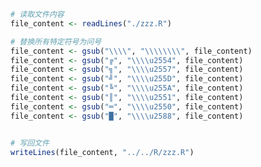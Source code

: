 ```r
# 读取文件内容
file_content <- readLines("./zzz.R")

# 替换所有特定符号为问号
file_content <- gsub("\\\\", "\\\\\\\\", file_content)
file_content <- gsub("╔", "\\\\u2554", file_content)
file_content <- gsub("╗", "\\\\u2557", file_content)
file_content <- gsub("╝", "\\\\u255D", file_content)
file_content <- gsub("╚", "\\\\u255A", file_content)
file_content <- gsub("║", "\\\\u2551", file_content)
file_content <- gsub("═", "\\\\u2550", file_content)
file_content <- gsub("█", "\\\\u2588", file_content)


# 写回文件
writeLines(file_content, "../../R/zzz.R")
```



